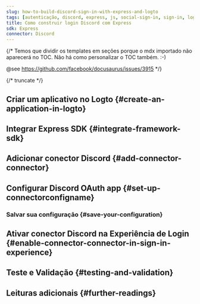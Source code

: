 ```yaml
---
slug: how-to-build-discord-sign-in-with-express-and-logto
tags: [autenticação, discord, express, js, social-sign-in, sign-in, login]
title: Como construir login Discord com Express
sdk: Express
connector: Discord
---
```


{/*
  Temos que dividir os templates em seções porque o mdx importado não aparecerá no TOC.
  Não há como personalizar o TOC também. :-)

  @see https://github.com/facebook/docusaurus/issues/3915
*/}




{/* truncate */}

<Intro connector={connector} sdk="Express" link="https://expressjs.com" />

## Criar um aplicativo no Logto \{#create-an-application-in-logto}

<CreateApplication type="Aplicativo web tradicional" framework="Express" />

## Integrar Express SDK \{#integrate-framework-sdk}

<IntegrateSdk />

## Adicionar conector Discord \{#add-connector-connector}

<AddSocialConnector connector={connector} framework="Express" />

## Configurar Discord OAuth app \{#set-up-connectorconfigname}

<ConnectorGuide />

### Salvar sua configuração \{#save-your-configuration}

<SaveYourConfiguration connector={connector} />

## Ativar conector Discord na Experiência de Login \{#enable-connector-connector-in-sign-in-experience}

<EnableSocialConnector connector={connector} />

## Teste e Validação \{#testing-and-validation}

<TestingAndValidation connector={connector} sdk="Express" />

## Leituras adicionais \{#further-readings}

<FurtherReadings />